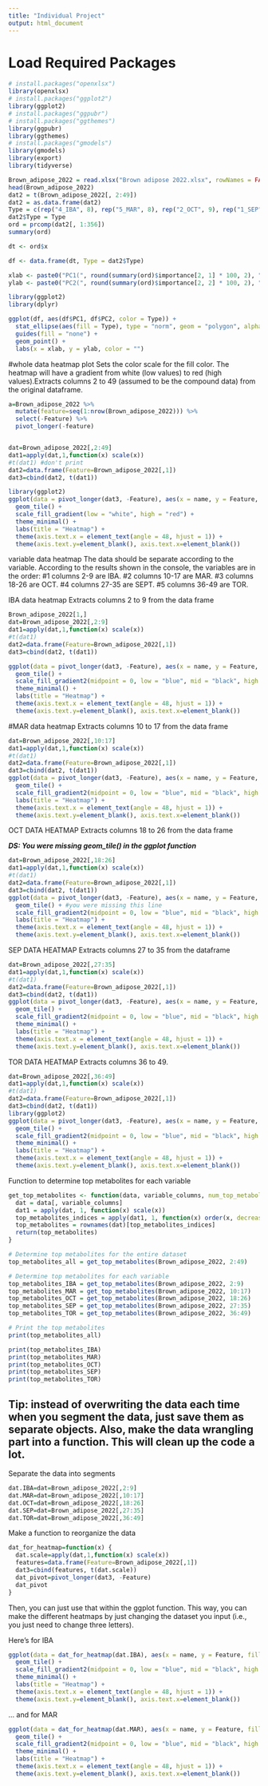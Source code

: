 ```yaml
---
title: "Individual Project"
output: html_document
---
```


# Load Required Packages

```r
# install.packages("openxlsx")
library(openxlsx)
# install.packages("ggplot2")
library(ggplot2)
# install.packages("ggpubr")
# install.packages("ggthemes")
library(ggpubr)
library(ggthemes)
# install.packages("gmodels")
library(gmodels)
library(export)
library(tidyverse)
```

```r
Brown_adipose_2022 = read.xlsx("Brown adipose 2022.xlsx", rowNames = FALSE)
head(Brown_adipose_2022)
dat2 = t(Brown_adipose_2022[, 2:49])
dat2 = as.data.frame(dat2)
Type = c(rep("4_IBA", 8), rep("5_MAR", 8), rep("2_OCT", 9), rep("1_SEP", 9), rep("3_TOR", 14))
dat2$Type = Type
ord = prcomp(dat2[, 1:356])
summary(ord)
```

```r

dt <- ord$x

df <- data.frame(dt, Type = dat2$Type)

xlab <- paste0("PC1(", round(summary(ord)$importance[2, 1] * 100, 2), "%)")
ylab <- paste0("PC2(", round(summary(ord)$importance[2, 2] * 100, 2), "%)")

library(ggplot2)
library(dplyr)

ggplot(df, aes(df$PC1, df$PC2, color = Type)) +
  stat_ellipse(aes(fill = Type), type = "norm", geom = "polygon", alpha = 0.2) +
  guides(fill = "none") +
  geom_point() +
  labs(x = xlab, y = ylab, color = "")
```
#whole data heatmap plot
Sets the color scale for the fill color. The heatmap will have a gradient from white (low values) to red (high values).Extracts columns 2 to 49 (assumed to be the compound data) from the original dataframe.

```r
a=Brown_adipose_2022 %>%
  mutate(feature=seq(1:nrow(Brown_adipose_2022))) %>% 
  select(-Feature) %>% 
  pivot_longer(-feature)


dat=Brown_adipose_2022[,2:49]
dat1=apply(dat,1,function(x) scale(x)) 
#t(dat1) #don't print
dat2=data.frame(Feature=Brown_adipose_2022[,1]) 
dat3=cbind(dat2, t(dat1)) 

library(ggplot2)
ggplot(data = pivot_longer(dat3, -Feature), aes(x = name, y = Feature, fill = value)) + 
  geom_tile() + 
  scale_fill_gradient(low = "white", high = "red") + 
  theme_minimal() + 
  labs(title = "Heatmap") + 
  theme(axis.text.x = element_text(angle = 48, hjust = 1)) + 
  theme(axis.text.y=element_blank(), axis.text.x=element_blank()) 
```


variable data heatmap
The data should be separate according to the variable.
According to the results shown in the console, the variables are in the order:
#1 columns 2-9 are IBA.
#2 columns 10-17 are MAR.
#3 columns 18-26 are OCT.
#4 columns 27-35 are SEPT.
#5 columns 36-49 are TOR.


IBA data heatmap
Extracts columns 2 to 9 from the data frame
```r

Brown_adipose_2022[1,] 
dat=Brown_adipose_2022[,2:9] 
dat1=apply(dat,1,function(x) scale(x)) 
#t(dat1) 
dat2=data.frame(Feature=Brown_adipose_2022[,1]) 
dat3=cbind(dat2, t(dat1)) 

ggplot(data = pivot_longer(dat3, -Feature), aes(x = name, y = Feature, fill = value)) + 
  geom_tile() + 
  scale_fill_gradient2(midpoint = 0, low = "blue", mid = "black", high = "red") + 
  theme_minimal() + 
  labs(title = "Heatmap") + 
  theme(axis.text.x = element_text(angle = 48, hjust = 1)) + 
  theme(axis.text.y=element_blank(), axis.text.x=element_blank()) 

```
#MAR data heatmap
Extracts columns 10 to 17 from the data frame

```r

dat=Brown_adipose_2022[,10:17] 
dat1=apply(dat,1,function(x) scale(x)) 
#t(dat1) 
dat2=data.frame(Feature=Brown_adipose_2022[,1]) 
dat3=cbind(dat2, t(dat1)) 
ggplot(data = pivot_longer(dat3, -Feature), aes(x = name, y = Feature, fill = value)) + 
  geom_tile() + 
  scale_fill_gradient2(midpoint = 0, low = "blue", mid = "black", high = "red") + 
  labs(title = "Heatmap") + 
  theme(axis.text.x = element_text(angle = 48, hjust = 1)) + 
  theme(axis.text.y=element_blank(), axis.text.x=element_blank()) 

```

OCT DATA HEATMAP
Extracts columns 18 to 26 from the data frame

***DS: You were missing geom_tile() in the ggplot function***
```r

dat=Brown_adipose_2022[,18:26] 
dat1=apply(dat,1,function(x) scale(x)) 
#t(dat1) 
dat2=data.frame(Feature=Brown_adipose_2022[,1]) 
dat3=cbind(dat2, t(dat1)) 
ggplot(data = pivot_longer(dat3, -Feature), aes(x = name, y = Feature, fill = value)) + 
  geom_tile() + #you were missing this line
  scale_fill_gradient2(midpoint = 0, low = "blue", mid = "black", high = "red") + 
  labs(title = "Heatmap") + 
  theme(axis.text.x = element_text(angle = 48, hjust = 1)) + 
  theme(axis.text.y=element_blank(), axis.text.x=element_blank()) 

```

SEP DATA HEATMAP
Extracts columns 27 to 35 from the dataframe
```r

dat=Brown_adipose_2022[,27:35] 
dat1=apply(dat,1,function(x) scale(x)) 
#t(dat1) 
dat2=data.frame(Feature=Brown_adipose_2022[,1]) 
dat3=cbind(dat2, t(dat1)) 
ggplot(data = pivot_longer(dat3, -Feature), aes(x = name, y = Feature, fill = value)) + 
  geom_tile() + 
  scale_fill_gradient2(midpoint = 0, low = "blue", mid = "black", high = "red") + 
  theme_minimal() + 
  labs(title = "Heatmap") + 
  theme(axis.text.x = element_text(angle = 48, hjust = 1)) + 
  theme(axis.text.y=element_blank(), axis.text.x=element_blank()) 

```

TOR DATA HEATMAP
Extracts columns 36 to 49.

```r

dat=Brown_adipose_2022[,36:49] 
dat1=apply(dat,1,function(x) scale(x)) 
#t(dat1) 
dat2=data.frame(Feature=Brown_adipose_2022[,1]) 
dat3=cbind(dat2, t(dat1)) 
library(ggplot2)
ggplot(data = pivot_longer(dat3, -Feature), aes(x = name, y = Feature, fill = value)) + 
  geom_tile() + 
  scale_fill_gradient2(midpoint = 0, low = "blue", mid = "black", high = "red") + 
  theme_minimal() + 
  labs(title = "Heatmap") + 
  theme(axis.text.x = element_text(angle = 48, hjust = 1)) + 
  theme(axis.text.y=element_blank(), axis.text.x=element_blank())

```

Function to determine top metabolites for each variable

```r

get_top_metabolites <- function(data, variable_columns, num_top_metabolites = 10) {
  dat = data[, variable_columns]
  dat1 = apply(dat, 1, function(x) scale(x))
  top_metabolites_indices = apply(dat1, 1, function(x) order(x, decreasing = TRUE)[1:num_top_metabolites])
  top_metabolites = rownames(dat)[top_metabolites_indices]
  return(top_metabolites)
}

# Determine top metabolites for the entire dataset
top_metabolites_all = get_top_metabolites(Brown_adipose_2022, 2:49)


```

```r
# Determine top metabolites for each variable
top_metabolites_IBA = get_top_metabolites(Brown_adipose_2022, 2:9)
top_metabolites_MAR = get_top_metabolites(Brown_adipose_2022, 10:17)
top_metabolites_OCT = get_top_metabolites(Brown_adipose_2022, 18:26)
top_metabolites_SEP = get_top_metabolites(Brown_adipose_2022, 27:35)
top_metabolites_TOR = get_top_metabolites(Brown_adipose_2022, 36:49)

# Print the top metabolites
print(top_metabolites_all)

print(top_metabolites_IBA)
print(top_metabolites_MAR)
print(top_metabolites_OCT)
print(top_metabolites_SEP)
print(top_metabolites_TOR)
```

## Tip: instead of overwriting the data each time when you segment the data, just save them as separate objects. Also, make the data wrangling part into a function. This will clean up the code a lot. 

Separate the data into segments
```r
dat.IBA=dat=Brown_adipose_2022[,2:9] 
dat.MAR=dat=Brown_adipose_2022[,10:17] 
dat.OCT=dat=Brown_adipose_2022[,18:26] 
dat.SEP=dat=Brown_adipose_2022[,27:35] 
dat.TOR=dat=Brown_adipose_2022[,36:49] 
```

Make a function to reorganize the data
```r

dat_for_heatmap=function(x) {
  dat.scale=apply(dat,1,function(x) scale(x))
  features=data.frame(Feature=Brown_adipose_2022[,1]) 
  dat3=cbind(features, t(dat.scale)) 
  dat_pivot=pivot_longer(dat3, -Feature)
  dat_pivot
}

```

Then, you can just use that within the ggplot function. This way, you can make the different heatmaps by just changing the dataset you input (i.e., you just need to change three letters).

Here's for IBA
```r
ggplot(data = dat_for_heatmap(dat.IBA), aes(x = name, y = Feature, fill = value)) + 
  geom_tile() + 
  scale_fill_gradient2(midpoint = 0, low = "blue", mid = "black", high = "red") + 
  theme_minimal() + 
  labs(title = "Heatmap") + 
  theme(axis.text.x = element_text(angle = 48, hjust = 1)) + 
  theme(axis.text.y=element_blank(), axis.text.x=element_blank())

```

... and for MAR
```r
ggplot(data = dat_for_heatmap(dat.MAR), aes(x = name, y = Feature, fill = value)) + 
  geom_tile() + 
  scale_fill_gradient2(midpoint = 0, low = "blue", mid = "black", high = "red") + 
  theme_minimal() + 
  labs(title = "Heatmap") + 
  theme(axis.text.x = element_text(angle = 48, hjust = 1)) + 
  theme(axis.text.y=element_blank(), axis.text.x=element_blank())
```
